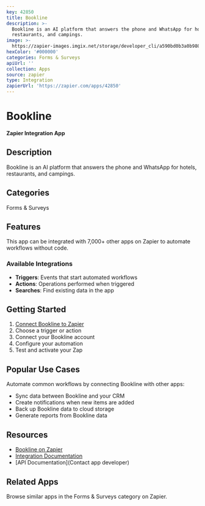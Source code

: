 ```yaml
---
key: 42850
title: Bookline
description: >-
  Bookline is an AI platform that answers the phone and WhatsApp for hotels,
  restaurants, and campings.
image: >-
  https://zapier-images.imgix.net/storage/developer_cli/a590bd0b3a0b9807b02314b3ab5c5f73.png?auto=format%2Ccompress&ixlib=python-3.0.0&q=50
hexColor: '#000000'
categories: Forms & Surveys
apiUrl: ''
collection: Apps
source: zapier
type: Integration
zapierUrl: 'https://zapier.com/apps/42850'
---
```

# Bookline

**Zapier Integration App**

## Description

Bookline is an AI platform that answers the phone and WhatsApp for hotels, restaurants, and campings.

## Categories

Forms & Surveys

## Features

This app can be integrated with 7,000+ other apps on Zapier to automate workflows without code.

### Available Integrations

- **Triggers**: Events that start automated workflows
- **Actions**: Operations performed when triggered
- **Searches**: Find existing data in the app

## Getting Started

1. [Connect Bookline to Zapier](https://zapier.com/apps/42850)
2. Choose a trigger or action
3. Connect your Bookline account
4. Configure your automation
5. Test and activate your Zap

## Popular Use Cases

Automate common workflows by connecting Bookline with other apps:

- Sync data between Bookline and your CRM
- Create notifications when new items are added
- Back up Bookline data to cloud storage
- Generate reports from Bookline data

## Resources

- [Bookline on Zapier](https://zapier.com/apps/42850)
- [Integration Documentation](https://zapier.com/apps/42850/integrations)
- [API Documentation](Contact app developer)

## Related Apps

Browse similar apps in the Forms & Surveys category on Zapier.
